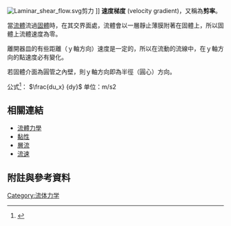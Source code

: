 [[Image:Laminar_shear_flow.svg|thumb]]剪力<!--Laminar shear, the non-constant gradient, is a result of the geometry the fluid is flowing through (e.g. a pipe).-->]]
'''速度梯度''' (velocity gradient)，又稱為'''剪率'''。

當[[流體|流體]]流過[[固體|固體]]時，在其交界面處，流體會以一層靜止薄膜附著在固體上，所以固體上流體速度為零。

離開器皿的有些距離（ｙ軸方向）速度是一定的，所以在流動的流線中，在ｙ軸方向的點速度必有變化。

若固體介面為圓管之內壁，則ｙ軸方向即為半徑（圓心）方向。

公式<ref>{{Cite book | author = John Metcalfe Coulson, John Francis Richardson | title = 《Coulson & Richardson's Chemical Engineering: Fluid flow, heat transfer and mass transfer》, Sixth Edition | location = Great Britain | publisher = Elsevier | date = Reprinted 2007 | pages = p.63 |ISBN = 978-0-7506-4444-0 <!--| accessdate = {{date|2010-10-6|iso}} -->| url = http://books.google.com.tw/books?id=lEi8RU6Br6YC&pg=PA62&lpg=PA62&dq=velocity+gradient+dux+dy&hl=zh-TW | language= en }}</ref>： <math>\frac{du_x} {dy}</math>
单位：m/s2

==相關連結==
*[[流體力學|流體力學]]
*[[黏性|黏性]]
*[[層流|層流]]
*[[流速|流速]]

==附註與參考資料==
{{reflist}}

[[Category:流体力学|Category:流体力学]]
